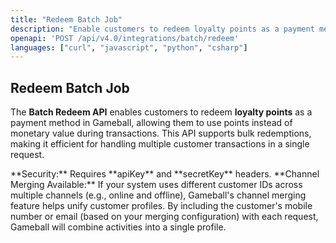 ```yaml
---
title: "Redeem Batch Job"
description: "Enable customers to redeem loyalty points as a payment method for multiple customers in a single API call."
openapi: 'POST /api/v4.0/integrations/batch/redeem'
languages: ["curl", "javascript", "python", "csharp"]
---
```


## Redeem Batch Job

The **Batch Redeem API** enables customers to redeem **loyalty points** as a payment method in Gameball, allowing them to use points instead of monetary value during transactions. This API supports bulk redemptions, making it efficient for handling multiple customer transactions in a single request.

<Info>
**Security:** Requires **apiKey** and **secretKey** headers.
</Info>

<Info>
**Channel Merging Available:** If your system uses different customer IDs across multiple channels (e.g., online and offline), Gameball's channel merging feature helps unify customer profiles. By including the customer's mobile number or email (based on your merging configuration) with each request, Gameball will combine activities into a single profile.
</Info>
